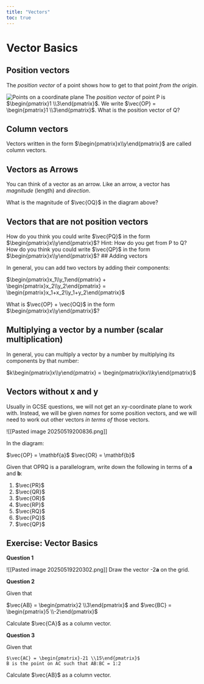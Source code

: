 ```yaml
---
title: "Vectors"
toc: true
---
```


# Vector Basics

## Position vectors

The *position vector* of a point shows how to get to that point *from the origin*.

![Points on a coordinate plane](img/vec points on a coord plane.png)
The *position vector* of point P is $\begin{pmatrix}1 \\3\end{pmatrix}$. We write $\vec{OP} = \begin{pmatrix}1 \\3\end{pmatrix}$.
What is the position vector of Q?

## Column vectors

Vectors written in the form $\begin{pmatrix}x\\y\end{pmatrix}$ are called column vectors.

## Vectors as Arrows

You can think of a vector as an arrow. Like an arrow, a vector has *magnitude* (length) and *direction*. 

What is the magnitude of $\vec{OQ}$ in the diagram above? 

## Vectors that are not position vectors

How do you think you could write $\vec{PQ}$ in the form $\begin{pmatrix}x\\y\end{pmatrix}$?
Hint: How do you get from P to Q?
How do you think you could write $\vec{QP}$ in the form $\begin{pmatrix}x\\y\end{pmatrix}$?
## Adding vectors

In general, you can add two vectors by adding their components:

$\begin{pmatrix}x_1\\y_1\end{pmatrix} + \begin{pmatrix}x_2\\y_2\end{pmatrix} = \begin{pmatrix}x_1+x_2\\y_1+y_2\end{pmatrix}$

What is $\vec{OP} + \vec{OQ}$ in the form $\begin{pmatrix}x\\y\end{pmatrix}$?

## Multiplying a vector by a number (scalar multiplication)

In general, you can multiply a vector by a number by multiplying its components by that number:

$k\begin{pmatrix}x\\y\end{pmatrix} = \begin{pmatrix}kx\\ky\end{pmatrix}$

## Vectors without x and y

Usually in GCSE questions, we will not get an xy-coordinate plane to work with. Instead, we will be given *names* for some position vectors, and we will need to work out other vectors *in terms of* those vectors. 

![[Pasted image 20250519200836.png]]

In the diagram:

$\vec{OP} = \mathbf{a}$
$\vec{OR} = \mathbf{b}$

Given that OPRQ is a parallelogram, write down the following in terms of **a** and **b**:

1. $\vec{PR}$
2. $\vec{QR}$
3. $\vec{OR}$
4. $\vec{RP}$
5. $\vec{RQ}$
6. $\vec{PQ}$
7. $\vec{QP}$

## Exercise: Vector Basics

**Question 1**

![[Pasted image 20250519220302.png]]
Draw the vector -2**a** on the grid.

**Question 2**

Given that

$\vec{AB} = \begin{pmatrix}2 \\3\end{pmatrix}$ and $\vec{BC} = \begin{pmatrix}5 \\-2\end{pmatrix}$

Calculate $\vec{CA}$ as a column vector.

**Question 3**

Given that

	$\vec{AC} = \begin{pmatrix}-21 \\15\end{pmatrix}$
	B is the point on AC such that AB:BC = 1:2

Calculate $\vec{AB}$ as a column vector.